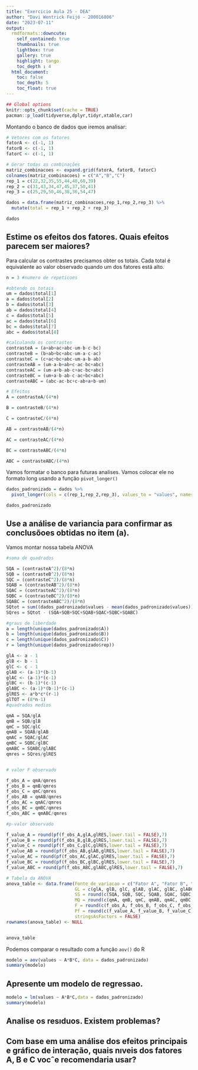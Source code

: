 ```yaml
---
title: "Exercicio Aula 25 - DEA"
author: "Davi Wentrick Feijó - 200016806"
date: "2023-07-11"
output: 
  rmdformats::downcute:
    self_contained: true
    thumbnails: true
    lightbox: true
    gallery: true
    highlight: tango
    toc_depth : 4
  html_document:
    toc: false
    toc_depth: 5
    toc_float: true
---
```



```r
## Global options
knitr::opts_chunk$set(cache = TRUE)
pacman::p_load(tidyverse,dplyr,tidyr,xtable,car)
```


Montando o banco de dados que iremos analisar:

```r
# Vetores com os fatores
fatorA <- c(-1, 1)
fatorB <- c(-1, 1)
fatorC <- c(-1, 1)

# Gerar todas as combinações
matriz_combinacoes <- expand.grid(fatorA, fatorB, fatorC)
colnames(matriz_combinacoes) = c("A","B","C")
rep_1 = c(22,32,35,55,44,40,60,39)
rep_2 = c(31,43,34,47,45,37,50,41)
rep_3 = c(25,29,50,46,38,36,54,47)

dados = data.frame(matriz_combinacoes,rep_1,rep_2,rep_3) %>%
  mutate(total = rep_1 + rep_2 + rep_3)
```

```r
dados
```


## Estime os efeitos dos fatores. Quais efeitos parecem ser maiores?

Para calcular os contrastes precisamos obter os totais. Cada total é equivalente ao valor observado quando um dos fatores está alto. 
```r
n = 3 #numero de repeticoes

#obtendo os totais
um = dados$total[1]
a = dados$total[2]
b = dados$total[3]
ab = dados$total[4]
c = dados$total[5]
ac = dados$total[6]
bc = dados$total[7]
abc = dados$total[8]

#calculando os contrastes
contrasteA = (a+ab+ac+abc-um-b-c-bc)
contrasteB = (b+ab+bc+abc-um-a-c-ac)
contrasteC = (c+ac+bc+abc-um-a-b-ab)
contrasteAB = (um-a-b+ab+c-ac-bc+abc)
contrasteAC = (um-a+b-ab-c+ac-bc+abc)
contrasteBC = (um+a-b-ab-c-ac+bc+abc)
contrasteABC = (abc-ac-bc+c-ab+a+b-um)

# Efeitos
A = contrasteA/(4*n)

B = contrasteB/(4*n)

C = contrasteC/(4*n)

AB = contrasteAB/(4*n)

AC = contrasteAC/(4*n)

BC = contrasteABC/(4*n)

ABC = contrasteABC/(4*n)
```

Vamos formatar o banco para futuras analises. Vamos colocar ele no formato long usando a função `pivot_longer()`
```r
dados_padronizado = dados %>%
  pivot_longer(cols = c(rep_1,rep_2,rep_3), values_to = "values", names_to = "rep")
```

```r
dados_padronizado
```


## Use a análise de variancia para confirmar as conclusõoes obtidas no item (a).

Vamos montar nossa tabela ANOVA
```r
#soma de quadrados

SQA = (contrasteA^2)/(8*n)
SQB = (contrasteB^2)/(8*n)
SQC = (contrasteC^2)/(8*n)
SQAB = (contrasteAB^2)/(8*n)
SQAC = (contrasteAC^2)/(8*n)
SQBC = (contrasteBC^2)/(8*n)
SQABC = (contrasteABC^2)/(8*n)
SQtot = sum((dados_padronizado$values - mean(dados_padronizado$values))^2)
SQres = SQtot - (SQA+SQB+SQC+SQAB+SQAC+SQBC+SQABC)

#graus de liberdade
a = length(unique(dados_padronizado$A))
b = length(unique(dados_padronizado$B))
c = length(unique(dados_padronizado$C))
r = length(unique(dados_padronizado$rep))

glA <- a - 1
glB <- b - 1
glC <- c - 1
glAB <- (a-1)*(b-1)
glAC <- (a-1)*(c-1)
glBC <- (b-1)*(c-1)
glABC <- (a-1)*(b-1)*(c-1)
glRES <- a*b*c*(r-1)
glTOT = (8*n-1)
#quadrados medios

qmA = SQA/glA
qmB = SQB/glB
qmC = SQC/glC
qmAB = SQAB/glAB
qmAC = SQAC/glAC
qmBC = SQBC/glBC
qmABC = SQABC/glABC
qmres = SQres/glRES


# valor F observado

f_obs_A = qmA/qmres
f_obs_B = qmB/qmres
f_obs_C = qmC/qmres
f_obs_AB = qmAB/qmres
f_obs_AC = qmAC/qmres
f_obs_BC = qmBC/qmres
f_obs_ABC = qmABC/qmres

#p-valor observado

f_value_A = round(pf(f_obs_A,glA,glRES,lower.tail = FALSE),7)
f_value_B = round(pf(f_obs_B,glB,glRES,lower.tail = FALSE),7)
f_value_C = round(pf(f_obs_C,glC,glRES,lower.tail = FALSE),7)
f_value_AB = round(pf(f_obs_AB,glAB,glRES,lower.tail = FALSE),7)
f_value_AC = round(pf(f_obs_AC,glAC,glRES,lower.tail = FALSE),7)
f_value_BC = round(pf(f_obs_BC,glBC,glRES,lower.tail = FALSE),7)
f_value_ABC = round(pf(f_obs_ABC,glABC,glRES,lower.tail = FALSE),7)
```


```r
# Tabela da ANOVA
anova_table <- data.frame(Fonte_de_variacao = c("Fator A", "Fator B", "Fator C", "A:B", "A:C", "B:C","A:B:C","Residuo","Total"),
                          GL = c(glA, glB, glC, glAB, glAC, glBC, glABC, glRES, glTOT),
                          SS = round(c(SQA, SQB, SQC, SQAB, SQAC, SQBC, SQABC, SQres, SQtot),1),
                          MQ = round(c(qmA, qmB, qmC, qmAB, qmAC, qmBC, qmABC, qmres,0),1),
                          F = round(c(f_obs_A, f_obs_B, f_obs_C, f_obs_AB, f_obs_AC, f_obs_BC, f_obs_ABC,0,0),3),
                          Pf = round(c(f_value_A, f_value_B, f_value_C, f_value_AB, f_value_AC, f_value_BC, f_value_ABC,0,0),6),
                          stringsAsFactors = FALSE)
rownames(anova_table) <- NULL


anova_table
```

Podemos comparar o resultado com a função `aov()` do R
```r
modelo = aov(values ~ A*B*C, data = dados_padronizado)
summary(modelo)
```



## Apresente um modelo de regressao.

```r
modelo = lm(values ~ A*B*C,data = dados_padronizado)
summary(modelo)
```


## Analise os resıduos. Existem problemas?




## Com base em uma análise dos efeitos principais e gráfico de interação, quais nıveis dos fatores A, B e C vocˆe recomendaria usar?
